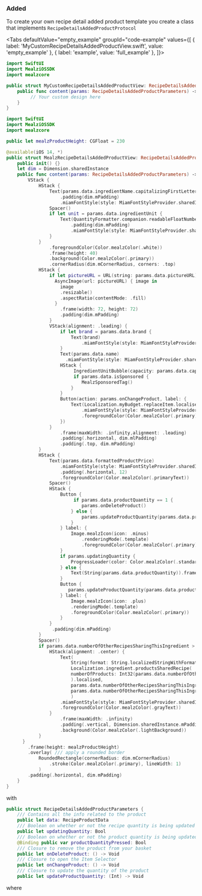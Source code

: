 
### Added

To create your own recipe detail added product template you create a class that implements `RecipeDetailsAddedProductProtocol`

<Tabs defaultValue="empty_example" groupId="code-example"
  values={[
      { label: 'MyCustomRecipeDetailsAddedProductView.swift', value: 'empty_example' },
      { label: 'example', value: 'full_example' },
  ]}>
<TabItem value="empty_example">

```swift
import SwiftUI
import MealziOSSDK
import mealzcore

public struct MyCustomRecipeDetailsAddedProductView: RecipeDetailsAddedProductProtocol {
    public func content(params: RecipeDetailsAddedProductParameters) -> some View {
         // Your custom design here
    }
}
```
</TabItem>
<TabItem value="full_example">

```swift
import SwiftUI
import MealziOSSDK
import mealzcore

public let mealzProductHeight: CGFloat = 230

@available(iOS 14, *)
public struct MealzRecipeDetailsAddedProductView: RecipeDetailsAddedProductProtocol {
    public init() {}
    let dim = Dimension.sharedInstance
    public func content(params: RecipeDetailsAddedProductParameters) -> some View {
        VStack {
            HStack {
                Text(params.data.ingredientName.capitalizingFirstLetter())
                    .padding(dim.mPadding)
                    .miamFontStyle(style: MiamFontStyleProvider.sharedInstance.bodyBigBoldStyle)
                Spacer()
                if let unit = params.data.ingredientUnit {
                    Text(QuantityFormatter.companion.readableFloatNumber(value: params.data.ingredientQuantity, unit: unit))
                        .padding(dim.mPadding)
                        .miamFontStyle(style: MiamFontStyleProvider.sharedInstance.bodyMediumStyle)
                }
            }
                .foregroundColor(Color.mealzColor(.white))
                .frame(height: 40)
                .background(Color.mealzColor(.primary))
                .cornerRadius(dim.mCornerRadius, corners: .top)
            HStack {
                if let pictureURL = URL(string: params.data.pictureURL) {
                  AsyncImage(url: pictureURL) { image in
                    image
                    .resizable()
                    .aspectRatio(contentMode: .fill)
                  }
                    .frame(width: 72, height: 72)
                    .padding(dim.mPadding)
                }
                VStack(alignment: .leading) {
                    if let brand = params.data.brand {
                        Text(brand)
                            .miamFontStyle(style: MiamFontStyleProvider.sharedInstance.bodySmallBoldStyle)
                    }
                    Text(params.data.name)
                      .miamFontStyle(style: MiamFontStyleProvider.sharedInstance.bodySmallStyle)
                    HStack {
                         IngredientUnitBubble(capacity: params.data.capacity)
                         if params.data.isSponsored {
                            MealzSponsoredTag()
                        }
                    }
                    Button(action: params.onChangeProduct, label: {
                        Text(Localization.myBudget.replaceItem.localised)
                            .miamFontStyle(style: MiamFontStyleProvider.sharedInstance.bodyMediumBoldStyle)
                            .foregroundColor(Color.mealzColor(.primary))
                    })
                }
                    .frame(maxWidth: .infinity,alignment: .leading)
                    .padding(.horizontal, dim.mlPadding)
                    .padding(.top, dim.mPadding)
            }
            HStack {
                Text(params.data.formattedProductPrice)
                    .miamFontStyle(style: MiamFontStyleProvider.sharedInstance.titleBigStyle)
                    .padding(.horizontal, 12)
                    .foregroundColor(Color.mealzColor(.primaryText))
                Spacer()
                HStack {
                    Button {
                         if params.data.productQuantity == 1 {
                            params.onDeleteProduct()
                        } else {
                            params.updateProductQuantity(params.data.productQuantity - 1)
                        }
                    } label: {
                        Image.mealzIcon(icon: .minus)
                            .renderingMode(.template)
                            .foregroundColor(Color.mealzColor(.primary))
                    }
                    if params.updatingQuantity {
                        ProgressLoader(color: Color.mealzColor(.standardDarkText), size: 10)
                    } else {
                        Text(String(params.data.productQuantity)).frame(minWidth: 10, alignment: .center)
                    }
                    Button {
                       params.updateProductQuantity(params.data.productQuantity + 1)
                    } label: {
                        Image.mealzIcon(icon: .plus)
                        .renderingMode(.template)
                        .foregroundColor(Color.mealzColor(.primary))
                    }
                }
                 .padding(dim.mPadding)
            }
            Spacer()
            if params.data.numberOfOtherRecipesSharingThisIngredient > 1 {
                HStack(alignment: .center) {
                    Text(
                        String(format: String.localizedStringWithFormat(
                        Localization.ingredient.productsSharedRecipe(
                        numberOfProducts: Int32(params.data.numberOfOtherRecipesSharingThisIngredient)
                        ).localised,
                        params.data.numberOfOtherRecipesSharingThisIngredient),
                        params.data.numberOfOtherRecipesSharingThisIngredient)
                        )
                    .miamFontStyle(style: MiamFontStyleProvider.sharedInstance.bodySmallStyle)
                    .foregroundColor(Color.mealzColor(.grayText))
                }
                    .frame(maxWidth: .infinity)
                    .padding(.vertical, Dimension.sharedInstance.mPadding)
                    .background(Color.mealzColor(.lightBackground))
            }
      }
        .frame(height: mealzProductHeight)
        .overlay( /// apply a rounded border
            RoundedRectangle(cornerRadius: dim.mCornerRadius)
                .stroke(Color.mealzColor(.primary), lineWidth: 1)
            )
        .padding(.horizontal, dim.mPadding)
    }
}
```
</TabItem>
</Tabs>

with

```swift
public struct RecipeDetailsAddedProductParameters {
    /// Contains all the info related to the product
    public let data: RecipeProductData
    /// Boolean on whether or not the recipe quantity is being updated
    public let updatingQuantity: Bool
    /// Boolean on whether or not the product quantity is being updated
    @Binding public var productQuantityPressed: Bool
    /// Closure to remove the product from your basket
    public let onDeleteProduct: () -> Void
    /// Closure to open the Item Selector
    public let onChangeProduct: () -> Void
    /// Closure to update the quantity of the product
    public let updateProductQuantity: (Int) -> Void
```

where

<RecipeProductData />